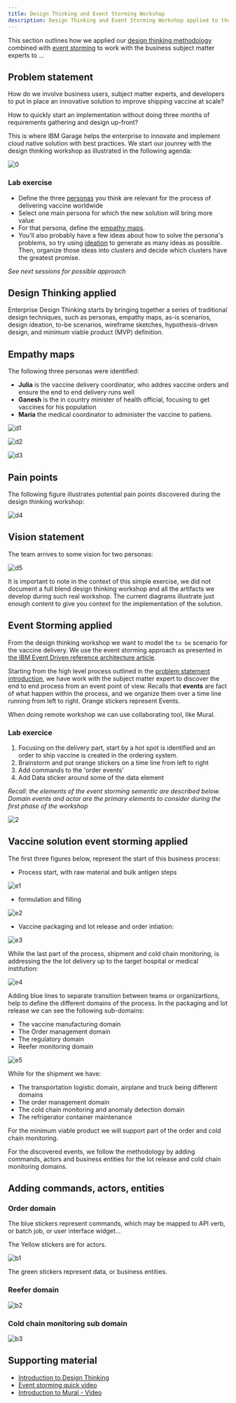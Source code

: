 ```yaml
---
title: Design Thinking and Event Storming Workshop
description: Design Thinking and Event Storming Workshop applied to the vaccine delivery process
---
```


This section outlines how we applied our [design thinking methodology](https://www.ibm.com/garage/method/practices/think/enterprise-design-thinking/) combined with [event storming](https://ibm-cloud-architecture.github.io/refarch-eda/methodology/event-storming/) to work with the business subject matter experts to ...

## Problem statement

How do we involve business users, subject matter experts, and developers to put in place an innovative solution to improve shipping vaccine at scale?

How to quickly start an implementation without doing three months of requirements gathering and design up-front? 

This is where IBM Garage helps the enterprise to innovate and implement cloud native solution with best practices. We start our jounrey with the design thinking workshop as illustrated in the following agenda:

 ![0](./images/dtw-agenda.png)


### Lab exercise

* Define the three [personas](https://www.ibm.com/garage/method/practices/think/practice_personas/) you think are relevant for the process of delivering vaccine worldwide
* Select one main persona for which the new solution will bring more value
* For that persona, define the [empathy maps](https://www.ibm.com/garage/method/practices/think/practice_empathy_maps/).
* You'll also probably have a few ideas about how to solve the persona's problems, so try using [ideation](https://www.ibm.com/garage/method/practices/think/practice_ideation/) to generate as many ideas as possible. Then, organize those ideas into clusters and decide which clusters have the greatest promise.

*See next sessions for possible approach*

## Design Thinking applied

Enterprise Design Thinking starts by bringing together a series of traditional design techniques, such as personas, empathy maps, as-is scenarios, design ideation, to-be scenarios, wireframe sketches, hypothesis-driven design, and minimum viable product (MVP) definition. 

## Empathy maps

The following three personas were identified:

* **Julia** is the vaccine delivery coordinator, who addres vaccine orders and ensure the end to end delivery runs well
* **Ganesh** is the in country minister of health official, focusing to get vaccines for his population
* **Maria** the medical coordinator to administer the vaccine to patiens.  

 ![d1](./images/dtw-julia-emap.png)

 ![d2](./images/dtw-ganesh-emap.png)

 ![d3](./images/dtw-maria-emap.png)


## Pain points

The following figure illustrates potential pain points discovered during the design thinking workshop:

 ![d4](./images/dtw-pain-points.png)

## Vision statement

The team arrives to some vision for two personas:

  ![d5](./images/dtw-vision.png)

<InlineNotification kind="warning">
    It is important to note in the context of this simple exercise, we did not document a full blend design thinking workshop and all the artifacts we develop during such real workshop. The current diagrams illustrate just enough content to give you context for the implementation of the solution.
</InlineNotification>

## Event Storming applied

From the design thinking workshop we want to model the `to be` scenario for the vaccine delivery. We use the event storming approach as presented in [the IBM Event Driven reference architecture article](https://ibm-cloud-architecture.github.io/refarch-eda/methodology/event-storming/). 

Starting from the high level process outlined in the [problem statement introduction](../index), we have work with the subject matter expert to discover the end to end process from an event point of view. Recalls that **events** are fact of what happen within the process, and we organize them over a time line running from left to right. Orange stickers represent Events.

When doing remote workshop we can use collaborating tool, like Mural. 

### Lab exercice

1. Focusing on the delivery part, start by a hot spot is identified and an order to ship vaccine is created in the ordering system.
1. Brainstorm and put orange stickers on a time line from left to right
1. Add commands to the 'order events'
1. Add Data sticker around some of the data element 

*Recall: the elements of the event storming sementic are described below. Domain events and actor are the primary elements to consider during the first phase of the workshop* 

 ![2](https://raw.githubusercontent.com/ibm-cloud-architecture/refarch-eda/master/docs/src/pages/methodology/event-storming/images/evt-stm-oneview.png)

## Vaccine solution event storming applied

The first three figures below, represent the start of this business process:

* Process start, with raw material and bulk antigen steps

 ![e1](./images/es-bp1.png)

* formulation and filling

 ![e2](./images/es-bp2.png)

* Vaccine packaging and lot release and order intiation:

 ![e3](./images/es-bp3.png)

While the last part of the process, shipment and cold chain monitoring, is addressing the the lot delivery up to the target hospital or medical institution: 

 ![e4](./images/es-bp4.png)

Adding blue lines to separate transition between teams or organizartions, help to define the different domains of the process. In the packaging and lot release we can see the following sub-domains:

* The vaccine manufacturing domain
* The Order management domain
* The regulatory domain
* Reefer monitoring domain

 ![e5](./images/es-domains.png)

While for the shipment we have:

* The transportation logistic domain, airplane and truck being different domains
* The order management domain
* The cold chain monitoring and anomaly detection domain
* The refrigerator container maintenance

For the minimum viable product we will support part of the order and cold chain monitoring.

For the discovered events, we follow the methodology by adding commands, actors and business entities for the lot release and cold chain monitoring domains.

## Adding commands, actors, entities

### Order domain

The blue stickers represent commands, which may be mapped to API verb, or batch job, or user interface widget...

The Yellow stickers are for actors.

 ![b1](./images/es-order.png)

The green stickers represent data, or business entities.

### Reefer domain

 ![b2](./images/es-reefer.png)

### Cold chain monitoring sub domain

 ![b3](./images/es-cold-chain.png)


## Supporting material

* [Introduction to Design Thinking]()
* [Event storming quick video]()
* [Introduction to Mural - Video](https://support.mural.co/en/articles/2113687-introduction-to-mural-live-demo)
